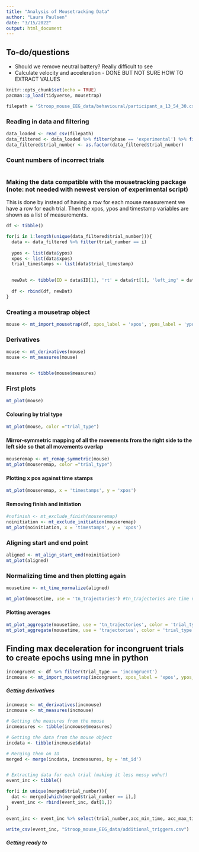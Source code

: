 ```yaml
---
title: "Analysis of Mousetracking Data"
author: "Laura Paulsen"
date: "3/15/2022"
output: html_document
---
```


## To-do/questions
* Should we remove neutral battery? Really difficult to see
* Calculate velocity and acceleration - DONE BUT NOT SURE HOW TO EXTRACT VALUES


```r
knitr::opts_chunk$set(echo = TRUE)
pacman::p_load(tidyverse, mousetrap)
```

```r
filepath = 'Stroop_mouse_EEG_data/behavioural/participant_a_13_54_30.csv'
```

### Reading in data and filtering 
```r
data_loaded <- read_csv(filepath)
data_filtered <- data_loaded %>% filter(phase == 'experimental') %>% filter(accuracy == 1)
data_filtered$trial_number <- as.factor(data_filtered$trial_number)
```


### Count numbers of incorrect trials
```r

```


### Making the data compatible with the mousetracking package (note: not needed with newest version of experimental script)
This is done by instead of having a row for each mouse measurement we have a row for each trial. Then the xpos, ypos and timestamp variables are shown as a list of measurements. 
```r
df <- tibble()

for(i in 1:length(unique(data_filtered$trial_number))){
  data <- data_filtered %>% filter(trial_number == i)
  
  ypos <- list(data$ypos)
  xpos <- list(data$xpos)
  trial_timestamps <- list(data$trial_timestamp)
  

  newDat <- tibble(ID = data$ID[1], 'rt' = data$rt[1], 'left_img' = data$left_img[1], 'right_img' = data$right_img[1], "trial_number" = data$trial_number[1], 'trial_type' = data$trial_type[1], "correct_resp" = data$correct_resp, 'onset_image' = data$onset_img, 'time_clicked' = data$key_t, 'onset_word' = data$onset_word, 'xpos' = xpos, 'ypos' = ypos, 'trial_timestamps' = trial_timestamps)
  
  df <- rbind(df, newDat)
}
```


### Creating a mousetrap object
```r
mouse <- mt_import_mousetrap(df, xpos_label = 'xpos', ypos_label = 'ypos', timestamps_label = 'trial_timestamp')
```


### Derivatives
```r
mouse <- mt_derivatives(mouse)
mouse <- mt_measures(mouse)


measures <- tibble(mouse$measures)
```


### First plots
```r
mt_plot(mouse)
```

#### Colouring by trial type
```r
mt_plot(mouse, color ="trial_type")
```

#### Mirror-symmetric mapping of all the movements from the right side to the left side so that all movements overlap
```r
mouseremap <- mt_remap_symmetric(mouse)
mt_plot(mouseremap, color ="trial_type")
```

#### Plotting x pos against time stamps
```r
mt_plot(mouseremap, x = 'timestamps', y = 'xpos')
```

#### Removing finish and initiation
```r
#nofinish <- mt_exclude_finish(mouseremap)
noinitiation <- mt_exclude_initiation(mouseremap)
mt_plot(noinitiation, x = 'timestamps', y = 'xpos')
```


### Aligning start and end point
```r
aligned <- mt_align_start_end(noinitiation)
mt_plot(aligned)
```



### Normalizing time and then plotting again
```r
mousetime <- mt_time_normalize(aligned)
```

```r
mt_plot(mousetime, use = 'tn_trajectories') #tn_trajectories are time normalized
```

#### Plotting averages
```r
mt_plot_aggregate(mousetime, use = 'tn_trajectories', color = 'trial_type') # time normalized
mt_plot_aggregate(mousetime, use = 'trajectories', color = 'trial_type') # normal
```




## Finding max deceleration for incongruent trials to create epochs using mne in python
```r
incongruent <- df %>% filter(trial_type == 'incongruent')
incmouse <- mt_import_mousetrap(incongruent, xpos_label = 'xpos', ypos_label = 'ypos', timestamps_label = 'trial_timestamp')
```


##### Getting derivatives
```r
incmouse <- mt_derivatives(incmouse)
incmouse <- mt_measures(incmouse)

# Getting the measures from the mouse
incmeasures <- tibble(incmouse$measures)

# Getting the data from the mouse object
incdata <- tibble(incmouse$data)

# Merging them on ID
merged <- merge(incdata, incmeasures, by = 'mt_id')


# Extracting data for each trial (making it less messy wuhu!)
event_inc <- tibble()

for(i in unique(merged$trial_number)){
  dat <- merged[which(merged$trial_number == i),]
  event_inc <- rbind(event_inc, dat[1,])
}

event_inc <- event_inc %>% select(trial_number,acc_min_time, acc_max_time, onset_image, time_clicked)

write_csv(event_inc, "Stroop_mouse_EEG_data/additional_triggers.csv")
```

##### Getting ready to 




